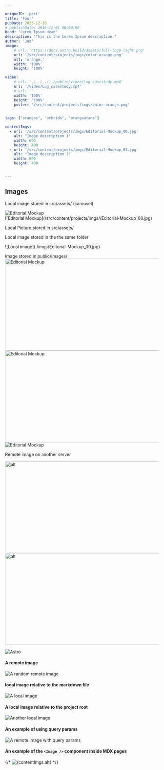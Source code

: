 ```yaml
---

uniqueID: 'post'
title: 'Four'
pubDate: 2023-12-30
# publishDate: 2019-12-01 00:00:00
head: 'Lorem Ipsum Head'
description: 'This is the Lorem Ipsum description.'
author: 'Jez'
image:
    # url: 'https://docs.astro.build/assets/full-logo-light.png'
    url: '/src/content/projects/imgs/color-orange.png'
    alt: 'orange.'
    width: '100%'
    height: '100%'

video: 
    # url: './../../../public/video/Lug_casestudy.mp4'
    url: '/video/Lug_casestudy.mp4'
    # url: ''
    width: '100%'
    height: '100%'
    poster: '/src/content/projects/imgs/color-orange.png'
    

tags: ["oranges", "orhcids", "oranguatans"]

contentImgs:
  - url: '/src/content/projects/imgs/Editorial-Mockup_00.jpg'
    alt: "Image description 1"
    width: 600
    height: 400
  - url: '/src/content/projects/imgs/Editorial-Mockup_01.jpg'
    alt: "Image description 2"
    width: 600
    height: 400


---
```




## Images


Local image stored in src/assets/ (carousel)

<div id="canvas" class=" carousel_container">
  <div class="carousel_stage">
    <div class="carousel_wrap">
      <div class="image_wrap"><Image src={editorial} alt="Editorial Mockup"/></div>
      <div class="image_wrap"><Picture src={editorial} alt="Editorial Mockup"/></div>
      <div class="image_wrap">![Editorial Mockup](/src/content/projects/imgs//Editorial-Mockup_00.jpg)</div>
    </div>
  </div>
  <div class="cursor"></div>

</div>

Local Picture stored in src/assets/

<div class="image_wrap"><Picture src={editorial} alt="Editorial Mockup"/></div>

<p>Local image stored in the the same folder</p>

<div class="image_wrap">![Local image](./imgs/Editorial-Mockup_00.jpg)</div>


Image stored in public/images/
<Image src="/images/Editorial-Mockup_00.jpg" alt="Editorial Mockup" width="600" height="300"/>
<img src="/images/Editorial-Mockup_00.jpg" alt="Editorial Mockup" width="600" height="300"/>
![Editorial Mockup](/images/Editorial-Mockup_00.jpg)

Remote image on another server

<Image src="https://placebear.com/g/600/300"  alt="alt" width="600" height="300"/>
<img src="https://placebear.com/g/600/300"  alt="alt" width="600" height="300"/>

![Astro](https://placebear.com/g/600/300)

#### A remote image

![A random remote image](https://picsum.photos/1024/768)

#### local image relative to the markdown file

![A local image](/src/assets/imgs/landscape.jpg)

#### A local image relative to the project root

![Another local image](/src/assets/imgs/landscape-02.avif)

#### An example of using query params

![A remote image with query params](https://picsum.photos/1024/768?grayscale)

#### An example of the `<Image />` component inside MDX pages 

{/* <Image
  src={contentImgs.url}
  alt={contentImgs.alt}
/> */}